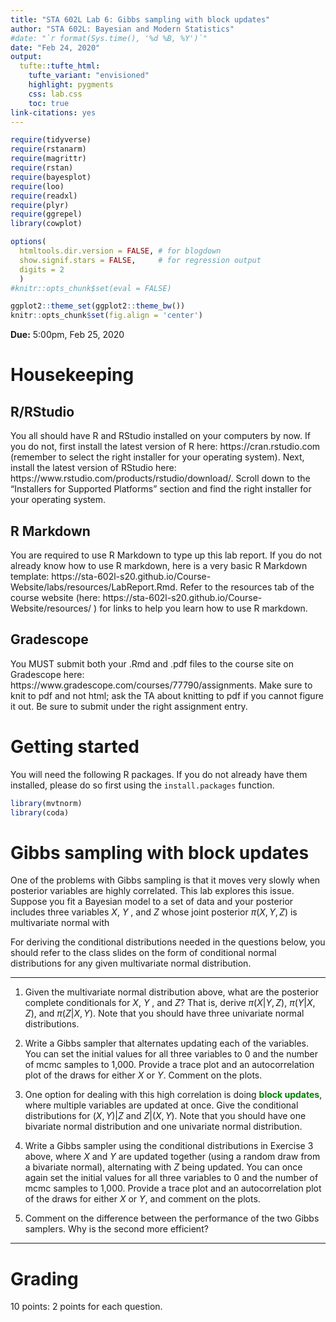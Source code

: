 ```yaml
---
title: "STA 602L Lab 6: Gibbs sampling with block updates"
author: "STA 602L: Bayesian and Modern Statistics"
#date: "`r format(Sys.time(), '%d %B, %Y')`"
date: "Feb 24, 2020"
output: 
  tufte::tufte_html:
    tufte_variant: "envisioned"
    highlight: pygments
    css: lab.css
    toc: true
link-citations: yes
---
```


```r
require(tidyverse)
require(rstanarm)
require(magrittr)
require(rstan)
require(bayesplot)
require(loo)
require(readxl)
require(plyr)
require(ggrepel)
library(cowplot)

options(
  htmltools.dir.version = FALSE, # for blogdown
  show.signif.stars = FALSE,     # for regression output
  digits = 2
  )
#knitr::opts_chunk$set(eval = FALSE)

ggplot2::theme_set(ggplot2::theme_bw())
knitr::opts_chunk$set(fig.align = 'center')
```

**Due:** 5:00pm, Feb 25, 2020


# Housekeeping

## R/RStudio

You all should have R and RStudio installed on your computers by now. If you do not, first install the latest version of R here: https://cran.rstudio.com (remember to select the right installer for your operating system). Next, install the latest version of RStudio here: https://www.rstudio.com/products/rstudio/download/. Scroll down to the "Installers for Supported Platforms" section and find the right installer for your operating system.

## R Markdown

You are required to use R Markdown to type up this lab report. If you do not already know how to use R markdown, here is a very basic R Markdown template: https://sta-602l-s20.github.io/Course-Website/labs/resources/LabReport.Rmd. Refer to the resources tab of the course website (here: https://sta-602l-s20.github.io/Course-Website/resources/ ) for links to help you learn how to use R markdown. 

## Gradescope

You MUST submit both your .Rmd and .pdf files to the course site on Gradescope here: https://www.gradescope.com/courses/77790/assignments. Make sure to knit to pdf and not html; ask the TA about knitting to pdf if you cannot figure it out. Be sure to submit under the right assignment entry.



# Getting started

You will need the following R packages. If you do not already have them installed, please do so first using the `install.packages` function.

```r
library(mvtnorm)
library(coda)
```



# Gibbs sampling with block updates

One of the problems with Gibbs sampling is that it moves very slowly when posterior variables are highly correlated. This lab explores this issue. Suppose you fit a Bayesian model to a set of data and your posterior includes three variables $X$, $Y$ , and $Z$ whose joint posterior $\pi(X, Y,Z)$ is multivariate normal with
\begin{eqnarray*}
\begin{pmatrix}X\\
Y\\
Z
\end{pmatrix} & \sim & \mathcal{N}_3\left[\boldsymbol{\theta} = \left(\begin{array}{c}
0\\
0\\
0
\end{array}\right),\Sigma = \left(\begin{array}{ccc}
1 & 0.9 & 0.1 \\
0.9 & 1 & 0.1 \\
0.1 & 0.1 & 1
\end{array}\right)\right].\\
\end{eqnarray*}

For deriving the conditional distributions needed in the questions below, you should refer to the class slides on the form of conditional normal distributions for any given multivariate normal distribution.


***

1. Given the multivariate normal distribution above, what are the posterior complete conditionals for $X$, $Y$ , and $Z$? That is, derive $\pi(X | Y,Z)$, $\pi(Y | X,Z)$, and $\pi(Z | X,Y)$. Note that you should have three univariate normal distributions.

2. Write a Gibbs sampler that alternates updating each of the variables. You can set the initial values for all three variables to 0 and the number of mcmc samples to 1,000. Provide a trace plot and an autocorrelation plot of the draws for either $X$ or $Y$. Comment on the plots.

3. One option for dealing with this high correlation is doing <font color="green">**block updates**</font>, where multiple variables are updated at once. Give the conditional distributions for $(X,Y) | Z$ and $Z|(X,Y)$. Note that you should have one bivariate normal distribution and one univariate normal distribution.

4. Write a Gibbs sampler using the conditional distributions in Exercise 3 above, where $X$ and $Y$ are updated together (using a random draw from a bivariate normal), alternating with $Z$ being updated. You can once again set the initial values for all three variables to 0 and the number of mcmc samples to 1,000. Provide a trace plot and an autocorrelation plot of the draws for either $X$ or $Y$, and comment on the plots.

5. Comment on the difference between the performance of the two Gibbs samplers. Why is the second more efficient?

***


# Grading

10 points: 2 points for each question.


<!-- # Acknowledgement -->

<!-- This lab was created by [Jordan Bryan](https://stat.duke.edu/people/jordan-bryan) and [Becky Tang](https://stat.duke.edu/people/becky-tang). -->


    